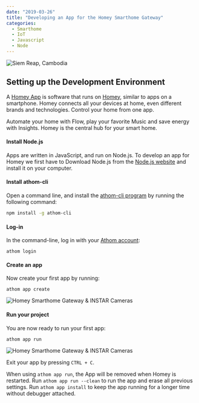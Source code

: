 ```yaml
---
date: "2019-03-26"
title: "Developing an App for the Homey Smarthome Gateway"
categories:
  - Smarthome
  - IoT
  - Javascript
  - Node
---
```


![Siem Reap, Cambodia](./photo-84ch678fgd_67gfh6df55_7.jpg)



## Setting up the Development Environment

A [Homey App](https://apps.developer.athom.com/index.html) is software that runs on [Homey](https://www.athom.com/en/homey/), similar to apps on a smartphone. Homey connects all your devices at home, even different brands and technologies. Control your home from one app.

Automate your home with Flow, play your favorite Music and save energy with Insights. Homey is the central hub for your smart home.


#### Install Node.js

Apps are written in JavaScript, and run on Node.js. To develop an app for Homey we first have to Download Node.js from the [Node.js website](https://nodejs.org/en/) and install it on your computer.


#### Install athom-cli

Open a command line, and install the [athom-cli program](https://www.npmjs.com/package/athom-cli) by running the following command:


```bash
npm install -g athom-cli
```


#### Log-in

In the command-line, log in with your [Athom account](https://accounts.athom.com/login):


```
athom login
```


#### Create an app

Now create your first app by running:


```
athom app create
```



![Homey Smarthome Gateway & INSTAR Cameras](./homey_instar_app_01.png)



#### Run your project

You are now ready to run your first app:


```
athom app run
```



![Homey Smarthome Gateway & INSTAR Cameras](./homey_instar_app_02.png)


Exit your app by pressing `CTRL + C`.


When using `athom app run`, the App will be removed when Homey is restarted. Run `athom app run --clean` to run the app and erase all previous settings. Run `athom app install` to keep the app running for a longer time without debugger attached.